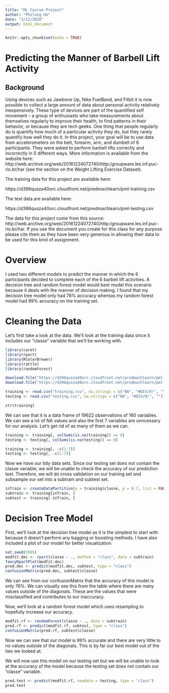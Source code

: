 ```yaml
---
title: "ML Course Project"
author: "Philong Ho"
date: "3/12/2020"
output: html_document
---
```


```r
knitr::opts_chunk$set(echo = TRUE)
```
# Predicting the Manner of Barbell Lift Activity

## Background
Using devices such as Jawbone Up, Nike FuelBand, and Fitbit it is now possible to collect a large amount of data about personal activity relatively inexpensively. These type of devices are part of the quantified self movement – a group of enthusiasts who take measurements about themselves regularly to improve their health, to find patterns in their behavior, or because they are tech geeks. One thing that people regularly do is quantify how much of a particular activity they do, but they rarely quantify how well they do it. In this project, your goal will be to use data from accelerometers on the belt, forearm, arm, and dumbell of 6 participants. They were asked to perform barbell lifts correctly and incorrectly in 5 different ways. More information is available from the website here: http://web.archive.org/web/20161224072740/http:/groupware.les.inf.puc-rio.br/har (see the section on the Weight Lifting Exercise Dataset).

The training data for this project are available here:

https://d396qusza40orc.cloudfront.net/predmachlearn/pml-training.csv

The test data are available here:

https://d396qusza40orc.cloudfront.net/predmachlearn/pml-testing.csv

The data for this project come from this source: http://web.archive.org/web/20161224072740/http:/groupware.les.inf.puc-rio.br/har. If you use the document you create for this class for any purpose please cite them as they have been very generous in allowing their data to be used for this kind of assignment.

# Overview
I used two different models to predict the manner in which the 6 participants decided to complete each of the 6 barbell lift activities. A decision tree and random forest model would best model this scenario because it deals with the manner of decision making. I found that my decision tree model only had 76% accuracy whereas my random forest model had 99% accuracy on the training set. 

# Cleaning the Data
Let's first take a look at the data. We'll look at the training data since it includes our "classe" variable that we'll be working with.

```r
library(caret)
library(rpart)
library(RColorBrewer)
library(rattle)
library(randomForest)

download.file("https://d396qusza40orc.cloudfront.net/predmachlearn/pml-training.csv", destfile = "./training.csv")
download.file("https://d396qusza40orc.cloudfront.net/predmachlearn/pml-testing.csv", destfile = "./testing.csv")

training <- read.csv("training.csv", na.strings = c("NA", "#DIV/0!", ""))
testing <- read.csv("testing.csv", na.strings = c("NA", "#DIV/0!", ""))

str(training)
```

We can see that it is a data frame of 19622 observations of 160 variables. We can see a lot of NA values and also the first 7 variables are unncessary for our analysis. Let's get rid of as many of them as we can. 

```r
training <- training[, colSums(is.na(training)) == 0]
testing <- testing[, colSums(is.na(testing)) == 0]

training <- training[, -c(1:7)]
testing <- testing[, -c(1:7)]
```

Now we have our tidy data sets. Since our testing set does not contain the classe variable, we will be unable to check the accuracy of our prediction test. Therefore, we will do cross validation on our training set and subsample our set into a subtrain and subtest set. 

```r
inTrain <- createDataPartition(y = training$classe, p = 0.7, list = FALSE)
subtrain <- training[inTrain, ]
subtest <- training[-inTrain, ]
```

# Decision Tree Model
First, we'll look at the decision tree model as it is the simplest to start with because it doesn't perform any bagging or boosting methods. I have also included a plot of our model for better visualization.

```r
set.seed(1995)
modfit.dec <- rpart(classe ~ ., method = "class", data = subtrain)
fancyRpartPlot(modfit.dec)
pred.dec <- predict(modfit.dec, subtest, type = "class")
confusionMatrix(pred.dec, subtest$classe)
```

We can see from our confusionMatrix that the accuracy of this model is only 76%. We can visually see this from the table where there are many values outside of the diagonals. These are the values that were misclassified and contributes to our inaccuracy. 

Now, we'll look at a random forest model which uses resampling to hopefully increase our accuracy. 

```r
modfit.rf <- randomForest(classe ~ ., data = subtrain)
pred.rf <- predict(modfit.rf, subtest, type = "class")
confusionMatrix(pred.rf, subtest$classe)
```

Now we can see that our model is 99% accurate and there are very little to no values outside of the diagonals. This is by far our best model out of the two we looked at. 

We will now use this model on our testing set but we will be unable to look at the accuracy of the model because the testing set does not contain our "classe" variable. 

```r
pred.test <- predict(modfit.rf, newdata = testing, type = "class")
pred.test
```
